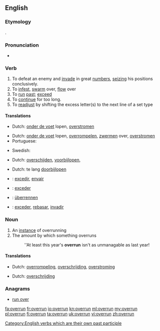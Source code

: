 ==English==

===Etymology===
{{prefix|over|run}}.

===Pronunciation===
* {{IPA|/ˈovərʌn/}}

===Verb===
{{en-verb|overruns|overrunning|overran|overrun}}
{{transitive}}

# To defeat an enemy and [[invade]] in great [[numbers]], [[seizing]] his positions conclusively.
# To [[infest]], [[swarm]] over, [[flow]] over
# To [[run]] [[past]]; [[exceed]]
# To [[continue]] for too long.
# To [[readjust]] by shifting the excess letter(s) to the next line of a set type

====Translations====
{{trans-top|to defeat an enemy and invade in great numbers}}
* Dutch: [[onder de voet]] lopen, [[overstromen]]
{{trans-mid}}
{{trans-bottom}}

{{trans-top|to infest, swarm over}}
* Dutch: [[onder de voet]] lopen, [[overrompelen]], [[zwermen]] over, [[overstromen]]
* Portuguese: {{t-|pt|infestar}}
{{trans-mid}}
* Swedish: {{t|sv|översvämma}}
{{trans-bottom}}

{{trans-top|to run past, exceed}}
* Dutch: [[overschijden]], [[voorbijlopen]], {{t|nl|inhalen}}
{{trans-mid}}
{{trans-bottom}}

{{trans-top|to readjust by shifting the excess letter(s) to the next line}}
{{trans-mid}}
{{trans-bottom}}

{{trans-top|to continue for too long}}
* Dutch: te lang [[doorbijlopen]]
{{trans-mid}}
{{trans-bottom}}

{{checktrans-top}}
* {{ttbc|ca}}: [[excedir]], [[envair]]
* {{ttbc|fr}}: [[exceder]]
{{trans-mid}}
* {{ttbc|de}}: [[überrennen]]
* {{ttbc|es}}: [[exceder]], [[rebasar]], [[invadir]]
{{trans-bottom}}

===Noun===
{{en-noun}}

# An [[instance]] of overrunning
# The amount by which something overruns
#: ''At least this year's '''overrun''' isn't as unmanagable as last year!

====Translations====
{{trans-top|instance of overrunning}}
* Dutch: [[overrompeling]], [[overschrijding]], [[overstroming]]
{{trans-mid}}
{{trans-bottom}}

{{trans-top|amount by which something overruns}}
* Dutch: [[overschrijding]]
{{trans-mid}}
{{trans-bottom}}

===Anagrams===
* [[run over#English|run over]]

[[Category:English verbs which are their own past participle]]

[[fa:overrun]]
[[fr:overrun]]
[[io:overrun]]
[[kn:overrun]]
[[ml:overrun]]
[[my:overrun]]
[[pl:overrun]]
[[fi:overrun]]
[[ta:overrun]]
[[uk:overrun]]
[[vi:overrun]]
[[zh:overrun]]